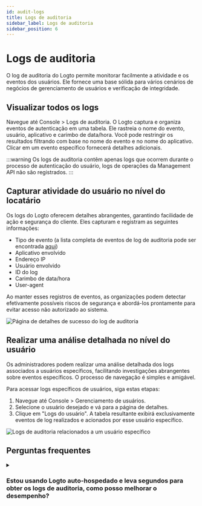 ```yaml
---
id: audit-logs
title: Logs de auditoria
sidebar_label: Logs de auditoria
sidebar_position: 6
---
```


# Logs de auditoria

O log de auditoria do Logto permite monitorar facilmente a atividade e os eventos dos usuários. Ele fornece uma base sólida para vários cenários de negócios de gerenciamento de usuários e verificação de integridade.

## Visualizar todos os logs

Navegue até <CloudLink to="/audit-logs">Console > Logs de auditoria</CloudLink>. O Logto captura e organiza eventos de autenticação em uma tabela. Ele rastreia o nome do evento, usuário, aplicativo e carimbo de data/hora. Você pode restringir os resultados filtrando com base no nome do evento e no nome do aplicativo. Clicar em um evento específico fornecerá detalhes adicionais.

:::warning
Os logs de auditoria contêm apenas logs que ocorrem durante o processo de autenticação do usuário, logs de operações da Management API não são registrados.
:::

## Capturar atividade do usuário no nível do locatário

Os logs do Logto oferecem detalhes abrangentes, garantindo facilidade de ação e segurança do cliente. Eles capturam e registram as seguintes informações:

- Tipo de evento (a lista completa de eventos de log de auditoria pode ser encontrada [aqui](https://github.com/logto-io/logto/blob/master/packages/console/src/consts/logs.ts))
- Aplicativo envolvido
- Endereço IP
- Usuário envolvido
- ID do log
- Carimbo de data/hora
- User-agent

Ao manter esses registros de eventos, as organizações podem detectar efetivamente possíveis riscos de segurança e abordá-los prontamente para evitar acesso não autorizado ao sistema.

![Página de detalhes de sucesso do log de auditoria](./assets/audit-log-success-details-page.png)

## Realizar uma análise detalhada no nível do usuário

Os administradores podem realizar uma análise detalhada dos logs associados a usuários específicos, facilitando investigações abrangentes sobre eventos específicos. O processo de navegação é simples e amigável.

Para acessar logs específicos de usuários, siga estas etapas:

1. Navegue até <CloudLink to="/users">Console > Gerenciamento de usuários</CloudLink>.
2. Selecione o usuário desejado e vá para a página de detalhes.
3. Clique em "Logs do usuário". A tabela resultante exibirá exclusivamente eventos de log realizados e acionados por esse usuário específico.

![Logs de auditoria relacionados a um usuário específico](./assets/audit-logs-related-to-specific-user.png)

## Perguntas frequentes

<details>
<summary>

### Estou usando Logto auto-hospedado e leva segundos para obter os logs de auditoria, como posso melhorar o desempenho?

</summary>

Os usuários do Logto OSS devem adicionar um cronjob para limpar regularmente os logs de auditoria desatualizados.

</details>
